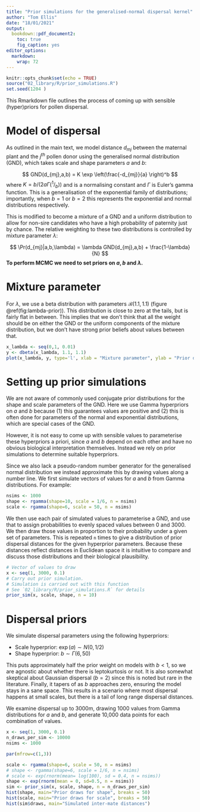 ```yaml
---
title: "Prior simulations for the generalised-normal dispersal kernel"
author: "Tom Ellis"
date: "18/01/2021"
output: 
  bookdown::pdf_document2:
    toc: true
    fig_caption: yes
editor_options: 
  markdown: 
    wrap: 72
---
```


```r
knitr::opts_chunk$set(echo = TRUE)
source("02_library/R/prior_simulations.R")
set.seed(1204 )
```

This Rmarkdown file outlines the process of coming up with sensible (hyper)priors for pollen dispersal.

# Model of dispersal

As outlined in the main text, we model distance $d_{mj}$ between the
maternal plant and the $j^{th}$ pollen donor using the generalised
normal distribution (GND), which takes scale and shape parameters $a$
and $b$:

$$ GND(d_{mj},a,b) = K \exp \left(\frac{-d_{mj}}{a} \right)^b $$
where $K = b/({2a\Gamma(^1/_b)})$ and is a normalising constant and $\Gamma$
is Euler's gamma function. This is a generalisation of the exponential family of distributions; importantly, when $b=1$ or $b=2$ this represents the exponential and normal distributions respectively.

This is modified to become a mixture of a GND
and a uniform distribution to allow for non-sire candidates who have a
high probability of paternity just by chance. The relative weighting to
these two distributions is controlled by mixture parameter $\lambda$:

$$ \Pr(d_{mj}|a,b,\lambda) = \lambda GND(d_{mj},a,b) + \frac{1-\lambda}{N} $$
**To perform MCMC we need to set priors on $a, b$ and $\lambda$.**

# Mixture parameter

For $\lambda$, we use a beta distribution with parameters
$\mathcal{B}(1.1, 1.1)$ (figure \@ref(fig:lambda-prior)). This
distribution is close to zero at the tails, but is fairly flat in
between. This implies that we don't think that all the weight should be
on either the GND or the uniform components of the mixture distribution,
but we don't have strong prior beliefs about values between that.

```r
x_lambda <- seq(0,1, 0.01)
y <- dbeta(x_lambda, 1.1, 1.1)
plot(x_lambda, y, type='l', xlab = "Mixture parameter", ylab = "Prior density")
```

# Setting up prior simulations

We are not aware of commonly used conjugate prior distributions for the shape and scale parameters of the GND. Here we use Gamma hyperpriors on $a$ and $b$ because (1) this guarantees values are positive and (2) this is often done for parameters of the normal and exponential distributions, which are special cases of the GND.

However, it is not easy to come up with sensible values to parameterise these hyperpriors a priori, since $a$ and $b$ depend on each other and have no obvious biological interpretation themselves. Instead we rely on prior simulations to determine suitable hyperpriors.

Since we also lack a pseudo-random number generator for the generalised normal distribution we instead approximate this by drawing values along a number line. We first simulate vectors of values for $a$ and $b$ from Gamma distributions. For example:

```r
nsims <- 1000
shape <- rgamma(shape=10, scale = 1/6, n = nsims)
scale <- rgamma(shape=6, scale = 50, n = nsims)
```

We then use each pair of simulated values to parameterise a GND, and use that to assign probabilities to evenly spaced values between 0 and 3000. We then draw those values in proportion to their probability under a given set of parameters. This is repeated `n` times to give a distribution of prior dispersal distances for the given hyperprior parameters. Because these distances reflect distances in Euclidean space it is intuitive to compare and discuss those distributions and their biological plausibility.

```r
# Vector of values to draw
x <- seq(1, 3000, 0.1)
# Carry out prior simulation.
# Simulation is carried out with this function
# See `02_library/R/prior_simulations.R` for details
prior_sim(x, scale, shape, n = 10)
```

# Dispersal priors

We simulate dispersal parameters using the following hyperpriors:

- Scale hyperprior: $\exp(a) \sim N(0, 1/2)$
- Shape hyperprior: $b \sim \Gamma(6, 50)$

This puts approximately half the prior weight on models with $b<1$, so we are agnostic about whether there is leptokurtosis or not. It is also somewhat skeptical about Gaussian dispersal ($b=2$) since this is noted but rare in the literature. Finally, it tapers of as $b$ approaches zero, ensuring the model stays in a sane space. This results in a scenario where most dispersal happens at small scales, but there is a tail of long range dispersal distances.

We examine dispersal up to 3000m, drawing 1000 values from Gamma distributions for $a$ and $b$, and generate 10,000 data points for each combination of values.

```r
x <- seq(1, 3000, 0.1)
n_draws_per_sim <- 10000
nsims <- 1000
```


```r
par(mfrow=c(1,3))

scale <- rgamma(shape=6, scale = 50, n = nsims)
# shape <- rgamma(shape=6, scale = 1/6, n = nsims)
# scale <- exp(rnorm(mean= log(100), sd = 0.4, n = nsims))
shape <- exp(rnorm(mean = 0, sd=0.5, n = nsims))
sim <- prior_sim(x, scale, shape, n = n_draws_per_sim)
hist(shape, main="Prior draws for shape", breaks = 50)
hist(scale, main="Prior draws for scale", breaks = 50)
hist(sim$draws, main="Simulated inter-mate distances")
```
